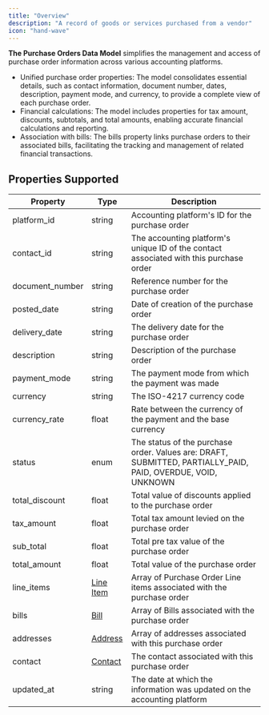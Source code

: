 ```yaml
---
title: "Overview"
description: "A record of goods or services purchased from a vendor"
icon: "hand-wave"
---
```


**The Purchase Orders Data Model** simplifies the management and access of purchase order information across various accounting platforms. 

* Unified purchase order properties: The model consolidates essential details, such as contact information, document number, dates, description, payment mode, and currency, to provide a complete view of each purchase order.
* Financial calculations: The model includes properties for tax amount, discounts, subtotals, and total amounts, enabling accurate financial calculations and reporting.
* Association with bills: The bills property links purchase orders to their associated bills, facilitating the tracking and management of related financial transactions.

  
## Properties Supported

| Property         | Type                          | Description                                                                                                   |
| ---------------- | ----------------------------- | ------------------------------------------------------------------------------------------------------------- |
| platform\_id     | string                        | Accounting platform's ID for the purchase order                                                               |
| contact\_id      | string                        | The accounting platform's unique ID of the contact associated with this purchase order                        |
| document\_number | string                        | Reference number for the purchase order                                                                       |
| posted\_date     | string                        | Date of creation of the purchase order                                                                        |
| delivery\_date   | string                        | The delivery date for the purchase order                                                                      |
| description      | string                        | Description of the purchase order                                                                             |
| payment\_mode    | string                        | The payment mode from which the payment was made                                                              |
| currency         | string                        | The ISO-4217 currency code                                                                                    |
| currency\_rate   | float                         | Rate between the currency of the payment and the base currency                                                |
| status           | enum                          | The status of the purchase order. Values are: DRAFT, SUBMITTED, PARTIALLY\_PAID, PAID, OVERDUE, VOID, UNKNOWN |
| total\_discount  | float                         | Total value of discounts applied to the purchase order                                                        |
| tax\_amount      | float                         | Total tax amount levied on the purchase order                                                                 |
| sub\_total       | float                         | Total pre tax value of the purchase order                                                                     |
| total\_amount    | float                         | Total value of the purchase order                                                                             |
| line\_items      | [Line Item](/docs/line-items) | Array of Purchase Order Line items associated with the purchase order                                         |
| bills            | [Bill](/docs/bills)           | Array of Bills associated with the purchase order                                                             |
| addresses        | [Address](/docs/address)      | Array of addresses associated with this purchase order                                                        |
| contact          | [Contact](/docs/contacts)     | The contact associated with this purchase order                                                               |
| updated\_at      | string                        | The date at which the information was updated on the accounting platform                                      |